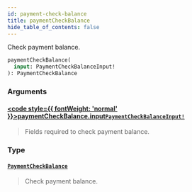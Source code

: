 ```yaml
---
id: payment-check-balance
title: paymentCheckBalance
hide_table_of_contents: false
---
```








Check payment balance.

```graphql
paymentCheckBalance(
  input: PaymentCheckBalanceInput!
): PaymentCheckBalance
```


### Arguments

#### [<code style={{ fontWeight: 'normal' }}>paymentCheckBalance.<b>input</b></code>](#)<Bullet />[`PaymentCheckBalanceInput!`](../../../developer/api-reference/inputs/payment-check-balance-input) <Badge class="secondary" text="non-null"/> <Badge class="secondary" text="input"/>
> Fields required to check payment balance.
> 

### Type

#### [`PaymentCheckBalance`](../../../developer/api-reference/objects/payment-check-balance) <Badge class="secondary" text="object"/>
> Check payment balance.
> 





